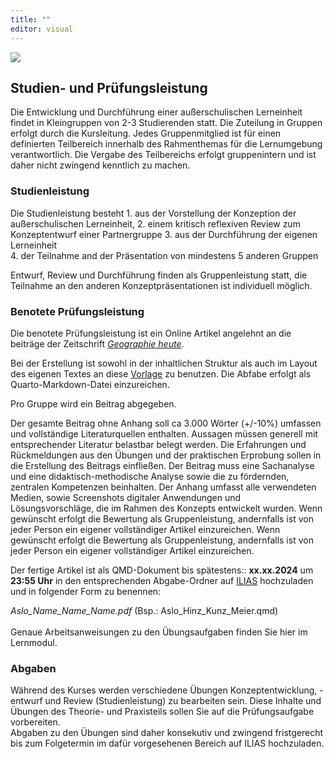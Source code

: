 ```yaml
---
title: ""
editor: visual
---
```


![](/images/exam2.webp)

## Studien- und Prüfungsleistung

Die Entwicklung und Durchführung einer außerschulischen Lerneinheit findet in Kleingruppen von 2-3 Studierenden statt. Die Zuteilung in Gruppen erfolgt durch die Kursleitung. Jedes Gruppenmitglied ist für einen definierten Teilbereich innerhalb des Rahmenthemas für die Lernumgebung verantwortlich. Die Vergabe des Teilbereichs erfolgt gruppenintern und ist daher nicht zwingend kenntlich zu machen.

### Studienleistung

Die Studienleistung besteht 1. aus der Vorstellung der Konzeption der außerschulischen Lerneinheit, 2. einem kritisch reflexiven Review zum Konzeptentwurf einer Partnergruppe 3. aus der Durchführung der eigenen Lerneinheit\
4. der Teilnahme and der Präsentation von mindestens 5 anderen Gruppen

Entwurf, Review und Durchführung finden als Gruppenleistung statt, die Teilnahme an den anderen Konzeptpräsentationen ist individuell möglich.

### Benotete Prüfungsleistung

Die benotete Prüfungsleistung ist ein Online Artikel angelehnt an die beiträge der Zeitschrift [*Geographie heute*](https://www.friedrich-verlag.de/shop/sekundarstufe/erdkunde/fachzeitschriften/geographie-heute). 

Bei der Erstellung ist sowohl in der inhaltlichen Struktur als auch im Layout des eigenen Textes an diese [Vorlage](../templates/journals-examples-default.qmd) zu benutzen. Die Abfabe erfolgt als Quarto-Markdown-Datei einzureichen.

Pro Gruppe wird ein Beitrag abgegeben.

Der gesamte Beitrag ohne Anhang soll ca 3.000 Wörter (+/-10%) umfassen und vollständige Literaturquellen enthalten. Aussagen müssen generell mit entsprechender Literatur belastbar belegt werden. Die Erfahrungen und Rückmeldungen aus den Übungen und der praktischen Erprobung sollen in die Erstellung des Beitrags einfließen. Der Beitrag muss eine Sachanalyse und eine didaktisch-methodische Analyse sowie die zu fördernden, zentralen Kompetenzen beinhalten. Der Anhang umfasst alle verwendeten Medien, sowie Screenshots digitaler Anwendungen und Lösungsvorschläge, die im Rahmen des Konzepts entwickelt wurden. Wenn gewünscht erfolgt die Bewertung als Gruppenleistung, andernfalls ist von jeder Person ein eigener vollständiger Artikel einzureichen. Wenn gewünscht erfolgt die Bewertung als Gruppenleistung, andernfalls ist von jeder Person ein eigener vollständiger Artikel einzureichen.

Der fertige Artikel ist als QMD-Dokument bis spätestens::
**xx.xx.2024** um **23:55 Uhr** in den entsprechenden Abgabe-Ordner auf [ILIAS](https://ilias.uni-marburg.de/ilias.php?) hochzuladen und in folgender Form zu benennen:

*Aslo_Name_Name_Name.pdf* (Bsp.: Aslo_Hinz_Kunz_Meier.qmd) <br> <br> Genaue Arbeitsanweisungen zu den Übungsaufgaben finden Sie hier im Lernmodul. <br>

### Abgaben

Während des Kurses werden verschiedene Übungen Konzeptentwicklung, -entwurf und Review (Studienleistung) zu bearbeiten sein. Diese Inhalte und Übungen des Theorie- und Praxisteils sollen Sie auf die Prüfungsaufgabe vorbereiten. <br> Abgaben zu den Übungen sind daher konsekutiv und zwingend fristgerecht bis zum Folgetermin im dafür vorgesehenen Bereich auf ILIAS hochzuladen. <br>
